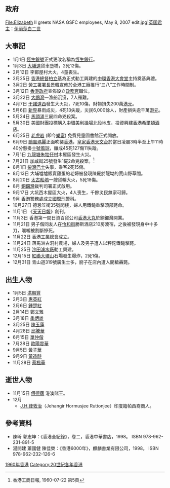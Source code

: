 {{HKYearTOC|1960}}
{{C20YearInTopic|1960年}}
{{clear}}
{{香港歷史}}
==政府==
<gallery>
File:Elizabeth II greets NASA GSFC employees, May 8, 2007 edit.jpg|[[英国君主|英国君主]]：[[伊丽莎白二世|伊丽莎白二世]]
<!-- 注释: File:Sir Robert Black.jpg|[[香港總督|香港總督]]：[[柏立基|柏立基]] -->
<!-- 注释: File:Claude Bramall Burgess.jpg|[[香港特別行政區政務司司長|輔政司]]：[[白嘉時|白嘉時]] -->
</gallery>

==大事記==
*1月1日 [[恆生銀號|恆生銀號]]正式更改名稱為[[恆生銀行|恆生銀行]]。
*1月3日 [[大埔道|大埔道]]貨車墮橋，2死12傷。
*2月12日 李鄭屋村大火，4童喪生。
*2月25日 [[香港總督|香港總督]][[柏立基|柏立基]]為正式動工興建的[[中環|中環]][[香港大會堂|香港大會堂]]主持奠基典禮。
*3月2日 [[勞工署署長|勞工署署長]][[景韓|景韓]]宣佈於全港工廠推行“三八”工作時間制。
*3月12日 [[香港殖民地時期#香港政府|香港政府]]宣佈設立[[政務官|政務官]]職位。
*3月22日 [[大鵬灣_(南海)|大鵬灣]]一漁船沉沒，7人罹難。
*4月7日 [[干諾道西|干諾道西]]發生大火災，7死10傷，財物損失200萬[[港元|港元]]。
*5月6日 [[新界|新界]]暴雨成災，4死13失蹤，災民6,000餘人，財產損失逾千萬[[港元|港元]]。
*5月24日 [[馬頭涌|馬頭涌]]三屍四命兇殺案。
*5月30日 美國財團投標購入[[中環|中環]][[美利操場|美利操場]]北段地皮，投資興建[[香港希爾頓酒店|香港希爾頓酒店]]。
*6月25日 [[老虎岩|老虎岩]] (即今[[樂富|樂富]]) 免費兒童圖書館正式開放。
*6月9日 [[颱風瑪麗|颱風瑪麗]]正面吹襲[[香港|香港]]，[[皇家香港天文台|皇家香港天文台]]於當日凌晨3時半至上午11時40分懸掛[[十號颶風信號|十號風球]]，釀成45死127傷11失蹤。
*7月1日 [[九龍塘|九龍塘]][[朱牯仔村|朱牯仔村]]木屋區發生火災。
*7月21日 [[加咸街|加咸街]]25號發生1屍2命兇殺案。<REF>香港工商日報, 1960-07-22 第5頁</REF>
*8月1日 [[柴灣|柴灣]][[巴士|巴士]]失事，乘客2死15傷。
*8月13日 大埔墟墟販賣雞蛋的老婦被發現陳屍於龍坳的荒山野草間。
*8月20日 [[太古船塢|太古船塢]]一艘貨輪大火，5死18傷。
*8月 [[銅鑼灣|銅鑼灣]]裁判司署正式啟用。
*9月17日 大坑西木屋區大火，4人喪生，千餘災民無家可歸。
*9月 [[香港警務處|香港警務處]]成立[[國際刑警科|國際刑警科]]。
*10月27日 德忌笠街35號閣樓，婦人用鐵鎚重擊頭部斃命。
*11月1日 《[[天天日報|天天日報]]》創刊。
*11月3日 香港第一間日資百貨公司[[香港大丸|香港大丸]]於銅鑼灣開業。
* 11月21日 男子偕同友人在[[怡和街|怡和街]]勝斯酒店210房渡宿，之後被發現身中十多刀，喉嚨被割斷慘死。
* 11月22日 [[香港工業總會|香港工業總會]]成立。
* 11月24日 落馬洲古洞村農場，婦人及男子遭人以秤鉈鐵鎚擊斃。
* 11月25日 [[沙田濾水廠|沙田濾水廠]]動工興建。
* 12月15日 [[紅磡|紅磡]][[大環山|大環山]]石場發生爆炸，2死1傷。
* 12月31日 青山道319號廣生士多，廚子在店內遭人開槍轟斃。

==出生人物==
* 1月5日 [[洪朝豐|洪朝豐]]
* 2月3日 [[惠英紅|惠英紅]]
* 2月6日 [[鍾楚紅|鍾楚紅]]
* 2月14日 [[鄭文雅|鄭文雅]]
* 3月18日 [[季炳雄|季炳雄]]
* 3月25日 [[陳玉蓮|陳玉蓮]]
* 4月28日 [[邱騰華|邱騰華]]
* 6月15日 [[單仲偕|單仲偕]]
* 7月28日 [[歐陽震華|歐陽震華]]
* 9月5日 [[黃子華|黃子華]]
* 9月9日 [[黃造時|黃造時]]
* 11月28日 [[蔡楓華|蔡楓華]]

==逝世人物==
* 11月15日 [[傅德蔭|傅德蔭]] 港澳賭王。
* 12月
** [[J.H.律敦治|J.H.律敦治]]（Jehangir Hormusjee Ruttonjee）印度籍帕西裔商人。

==參考資料==
{{reflist}}

* 陳昕 郭志坤：《香港全紀錄》，卷二，香港中華書店，1998。 ISBN 978-962-231-891-5 
* 湯開建 蕭國健 陳佳榮：《香港6000年》，麒麟書業有限公司，1998。 ISBN 978-962-232-126-6

[[Category:1960年香港|]]
[[Category:20世紀各年香港|Category:20世紀各年香港]]
